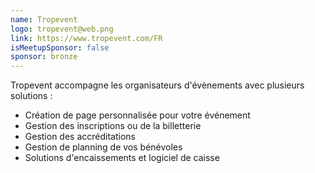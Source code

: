 ```yaml
---
name: Tropevent
logo: tropevent@web.png
link: https://www.tropevent.com/FR
isMeetupSponsor: false
sponsor: bronze
---
```


Tropevent accompagne les organisateurs d'évènements avec plusieurs solutions :
- Création de page personnalisée pour votre événement
- Gestion des inscriptions ou de la billetterie
- Gestion des accréditations
- Gestion de planning de vos bénévoles
- Solutions d'encaissements et logiciel de caisse